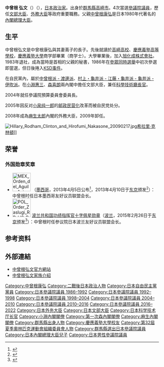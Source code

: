 {{Infobox Officeholder
| name  = 中曾根 弘文
| original_name = 
| native_name_lang = 
| image = Hirofumi Nakasone.jpg
| imagesize = 
| country = {{JPN}}
| office = {{JPN}}第142任[[外務大臣_(日本)|外務大臣]]
| term_start = 2008年9月24日
| term_end = 2009年9月16日
| primeminister= [[麻生太郎|麻生太郎]]
| predecessor = [[高村正彦|高村正彦]]
| successor = [[岡田克也|岡田克也]]
|office2      = {{JPN}}第126、127任[[文部大臣_(日本)|文部大臣]]<br />第59、60任{{link-ja|科學技術廳長官|科学技術庁長官}}<br/>第59、60任{{link-ja|總理府原子能委員會|原子力委員会}}委員長
|term_start2   = 1999年10月5日
|term_end2     = 2000年7月4日
| primeminister2= [[小淵惠三|小淵惠三]]<br/>[[森喜朗|森喜朗]]
|predecessor2  = [[有馬朗人|有馬朗人]]
|successor2    = [[大島理森|大島理森]]
| office3 = {{JPN}}[[参議院_(日本)|參議院]]議員
|term_start3  = 1986年7月8日
|term_end3   = 
|predecessor3 = 
|successor3  = 
|constituency3= [[群馬縣選舉區|群馬縣選舉區]]
|office4     = {{JPN}}第76任{{link-ja|法官彈劾審判所|裁判官弾劾裁判所}}審判長
|term_start4  = 2002年4月1日
|term_end4  = 2003年3月31日
|predecessor4 = {{link-ja|葉梨信行|葉梨信行}}
|successor4   = [[中山正暉|中山正暉]]
|birth_date = {{birth date and age|1945|11|28}}
|birth_place = {{JPN}}[[群馬縣|群馬縣]][[高崎市|高崎市]]
|native_place = 
|parents = [[中曾根康弘|中曾根康弘]]（父）<br>{{link-ja|中曾根蔦子|中曽根蔦子}}（母）
|children={{link-ja|中曾根康隆|中曽根康隆}}（長子）
|relatives = {{link-ja|中曾根松五郎|中曽根松五郎}}（祖父）<br>小林儀一郎（外祖父）<br>双川美智子（妹）<br>渥美美惠子（妹）<br>[[前川喜平|前川喜平]]（內兄）<br>{{link-ja|小泉和久|小泉和久}}（妻子的妹夫）<br>{{link-ja|齊藤知三郎|斉藤知三郎}}（表妹夫）<br>{{link-ja|川鍋一朗|川鍋一朗}}（女婿）<br>中曾根友美（兒媳）
|spouse = 中曾根真理子
|party = [[自由民主黨_(日本)|自由民主黨]]
|alma_mater   = [[慶應義塾大學|慶應義塾大學]]商學部
|website      = [http://hiro-nakasone.com 官方网站]
}}
{{japanese|japanese=中曽根 弘文|kana=なかそね ひろふみ|romaji=Nakasone Hirohumi}}
'''中曾根 弘文'''（{{Jpn|j=中曽根 弘文|kn=なかそね ひろふみ|rm=Nakasone Hirofumi}}）（{{bd|1945年|11月28日|||Nakasone, Hirohumi}}），[[日本|日本]][[政治家|政治家]]。出身於[[群馬縣|群馬縣]][[高崎市|高崎市]]。4次當選[[日本參議院|參議院]][[日本參議院議員|議員]]，歷任[[文部大臣|文部大臣]]、[[外務大臣|外務大臣]]等政府重要職務。父親[[中曾根康弘|中曾根康弘]]是日本1980年代著名的[[內閣總理大臣_(日本)|內閣總理大臣]]。
==生平==
中曾根弘文是中曾根康弘與其妻蔦子的長子。先後就讀於[[群馬縣立高崎高等學校|高崎高校]]、[[慶應義塾高等學校|慶應義塾高等學校]]，[[慶應義塾大學|慶應義塾大學]]商学部畢業（商学士）。大學畢業後，加入[[旭化成|旭化成株式會社]]。1983年退社，成為當時是首相的父親的秘書，1986年在[[第14屆日本參議院議員通常選舉|參眾同時選舉]]中初次參選即當選，但日後捲入[[KSD事件|KSD事件]]。

在自民黨內，屬於[[政策科學研究所_(派閥)|中曾根派 - 渡邊派]]、[[志帥會|村上・龜井派 - 江藤・龜井派 - 龜井派 - 伊吹派]]。在[[小淵惠三|小淵惠三]]、[[森喜朗|森喜朗]]兩內閣中擔任文部大臣，兼任[[科學技術廳長官|科學技術廳長官]]。

2004年就任參議院預算委員會委員長。

2005年因反对[[小泉纯一郎|小泉纯一郎]]的[[邮政民营化|邮政民营化]]改革而被自民党处分。

2008年成為[[麻生太郎|麻生太郎]]內閣的外務大臣，2009年卸任。

[[File:Hillary_Rodham_Clinton_and_Hirofumi_Nakasone_20090217.jpg|thumb]][[希拉里·克林頓|希拉里·克林頓]]]]

==荣誉==
===外国勋章奖章===
* [[File:MEX_Orden_del_Aguila_Azteca_2011_Banda_BAR.svg|60px]] {{link-es|墨西哥阿兹特克雄鹰大绶勋章|Orden Mexicana del Águila Azteca}}（[[墨西哥|墨西哥]]，2013年4月5日公布<ref>{{es}}{{cite web |url=https://www.dof.gob.mx/nota_detalle.php?codigo=5294621&fecha=05/04/2013 |title=ACUERDO por el que se otorga la Condecoración de la Orden Mexicana del Águila Azteca, en grado de Banda, al señor Hirofumi Nakasone, Senador y Presidente de la Federación Parlamentaria de Amistad México-Japón. |publisher=Diario Oficial de la Federación |date=2013-04-05 |accessdate=2021-01-14 |archive-date=2022-01-14 |archive-url=https://web.archive.org/web/20220114072426/https://www.dof.gob.mx/nota_detalle.php?codigo=5294621&fecha=05%2F04%2F2013 |dead-url=no }}</ref>，2013年4月10日于[[东京|东京]]颁发<ref>{{cite news |url=https://www.japantimes.co.jp/news/2013/04/13/national/mexican-president-bestows-top-honors/ |title=Mexican president bestows top honors |publisher=[[日本时报|Japan Times]] |date=2013-04-13 |accessdate=2022-01-14 |archive-date=2022-01-14 |archive-url=https://web.archive.org/web/20220114071851/https://www.japantimes.co.jp/news/2013/04/13/national/mexican-president-bestows-top-honors/ |dead-url=no }}</ref>）：中曾根时任日本墨西哥友好议员联盟会长。
* [[File:POL_Order_Zaslugi_RP_kl2_BAR.svg|60px]] [[波兰共和国功绩勋章|波兰共和国功绩指挥官十字佩星勋章]]（[[波兰|波兰]]，2015年2月26日于[[东京|东京]]颁发<ref>{{ja}}{{cite web |url=https://nakasone-family.blog.ss-blog.jp/2015-03-02 |title=ポーランド大統領から勲章 |publisher=中曽根弘文ファミリーブログ |date=2015-03-02 |accessdate=2022-01-14 |archive-date=2022-01-15 |archive-url=https://web.archive.org/web/20220115065548/https://nakasone-family.blog.ss-blog.jp/2015-03-02 |dead-url=no }}</ref>）：中曾根时任参议院日本波兰友好议员联盟会长。

==参考资料==
{{reflist}}

== 外部連結 ==
*[http://www.hiro-nakasone.com/ 中曾根弘文官方網站]{{Wayback|url=http://www.hiro-nakasone.com/ |date=20090413044921 }}
*[https://web.archive.org/web/20090722094654/http://kingendaikeizu.net/seizi/nakasone.htm 中曾根弘文家族介紹]

{{start box}}
{{succession box 
| title  = [[外務大臣_(日本)|外務大臣]]
| before = [[高村正彦|高村正彦]]
| years  = 第142代：2008年—2009年
| after  = [[岡田克也|岡田克也]]
}}
{{succession box 
| title  = [[文部大臣|文部大臣]]
| before = [[有馬朗人|有馬朗人]]
| years  = 第123代：1999年—2000年
| after  = [[大島理森|大島理森]]
}}
{{succession box 
| title  = [[科學技術廳長官|科學技術廳長官]]
| before = [[有馬朗人|有馬朗人]]
| years  = 1999年—2000年
| after  = [[大島理森|大島理森]]
}}
{{end box}}

{{外務大臣}}
{{文部科學大臣}}
{{小淵內閣}}
{{第一次森內閣}}
{{麻生內閣}}

{{DEFAULTSORT:Nakasone, Hirohumi}}
[[Category:中曾根康弘|Category:中曾根康弘]]
[[Category:二戰後日本政治人物|Category:二戰後日本政治人物]]
[[Category:日本自由民主黨黨員|Category:日本自由民主黨黨員]]
[[Category:日本參議院議員_1986–1992|Category:日本參議院議員 1986–1992]]
[[Category:日本參議院議員_1992–1998|Category:日本參議院議員 1992–1998]]
[[Category:日本參議院議員_1998–2004|Category:日本參議院議員 1998–2004]]
[[Category:日本參議院議員_2004–2010|Category:日本參議院議員 2004–2010]]
[[Category:日本參議院議員_2010–2016|Category:日本參議院議員 2010–2016]]
[[Category:日本參議院議員_2016–2022|Category:日本參議院議員 2016–2022]]
[[Category:日本外务大臣|Category:日本外务大臣]]
[[Category:日本文部大臣|Category:日本文部大臣]]
[[Category:日本科学技术厅长官|Category:日本科学技术厅长官]]
[[Category:小淵內閣閣僚|Category:小淵內閣閣僚]]
[[Category:第一次森內閣閣僚|Category:第一次森內閣閣僚]]
[[Category:麻生內閣閣僚|Category:麻生內閣閣僚]]
[[Category:群馬縣出身人物|Category:群馬縣出身人物]]
[[Category:慶應義塾大學校友|Category:慶應義塾大學校友]]
[[Category:第32屆夏季奧林匹克運動會組織委員會人物|Category:第32屆夏季奧林匹克運動會組織委員會人物]]
[[Category:群馬縣選出日本參議院議員|Category:群馬縣選出日本參議院議員]]
[[Category:日本內閣總理大臣兒子|Category:日本內閣總理大臣兒子]]
[[Category:日本男性參議院議員|Category:日本男性參議院議員]]